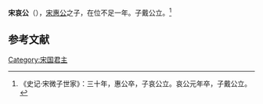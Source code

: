 '''宋哀公'''（{{bd|？||前800年|catIdx=Z}}），[[宋惠公|宋惠公]]之子，在位不足一年。子戴公立。<ref>《史记·宋微子世家》：三十年，惠公卒，子哀公立。哀公元年卒，子戴公立。</ref>

==参考文献==
{{reflist}}

{{中国皇帝|父[[宋惠公|宋惠公]]|子[[宋戴公|宋戴公]]|[[宋国|宋国君主]]|前800年}}
{{宋国君主}}
[[Category:宋国君主|Category:宋国君主]]